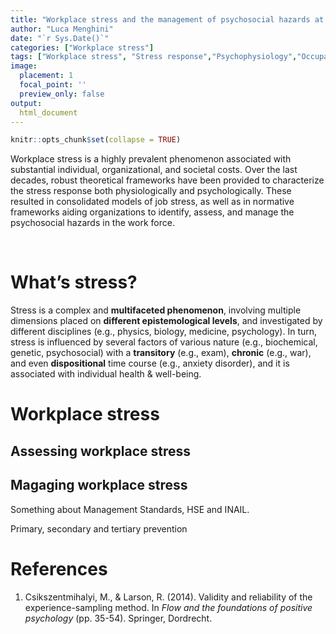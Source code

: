 ```yaml
---
title: "Workplace stress and the management of psychosocial hazards at work"
author: "Luca Menghini"
date: "`r Sys.Date()`"
categories: ["Workplace stress"]
tags: ["Workplace stress", "Stress response","Psychophysiology","Occupational health","Psychosocial hazards"]
image:
  placement: 1
  focal_point: ''
  preview_only: false
output: 
  html_document
---
```


```r
knitr::opts_chunk$set(collapse = TRUE)
```

Workplace stress is a highly prevalent phenomenon associated with substantial individual, organizational, and societal costs. Over the last decades, robust theoretical frameworks have been provided to characterize the stress response both physiologically and psychologically. These resulted in consolidated models of job stress, as well as in normative frameworks aiding organizations to identify, assess, and manage the psychosocial hazards in the work force.

<br>

# What's stress?

Stress is a complex and **multifaceted phenomenon**, involving multiple dimensions placed on **different epistemological levels**, and investigated by different disciplines (e.g., physics, biology, medicine, psychology). In turn, stress is influenced by several factors of various nature (e.g., biochemical, genetic, psychosocial) with a **transitory** (e.g., exam), **chronic** (e.g., war), and even **dispositional** time course (e.g., anxiety disorder), and it is associated with individual health & well-being.

# Workplace stress

## Assessing workplace stress

## Magaging workplace stress

Something about Management Standards, HSE and INAIL.

Primary, secondary and tertiary prevention

# References

1.  Csikszentmihalyi, M., & Larson, R. (2014). Validity and reliability of the experience-sampling method. In *Flow and the foundations of positive psychology* (pp. 35-54). Springer, Dordrecht.